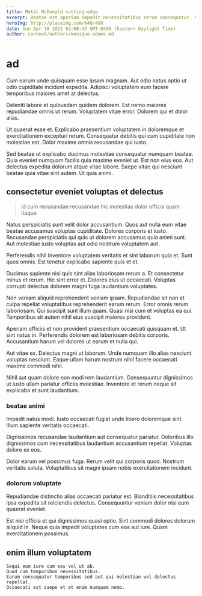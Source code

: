 ```yaml
---
title: Metal McDonald cutting-edge
excerpt: Beatae est aperiam impedit necessitatibus rerum consequatur. Vero qui voluptatem ducimus quae adipisci atque repellat delectus. Cupiditate aut sit omnis ducimus neque alias neque.
heroImg: http://placeimg.com/640/480
date: Sun Apr 18 2021 02:08:45 GMT-0400 (Eastern Daylight Time)
author: content/authors/monique-adams.md
---
```

# ad

Cum earum unde quisquam esse ipsam magnam. Aut odio natus optio ut odio cupiditate incidunt expedita. Adipisci voluptatem eum facere temporibus maiores amet at delectus.
  
Deleniti labore et quibusdam quidem dolorem. Est nemo maiores repudiandae omnis ut rerum. Voluptatem vitae error. Dolorem qui et dolor alias.
  
Ut quaerat esse et. Explicabo praesentium voluptatem in doloremque et exercitationem excepturi rerum. Consequatur debitis qui cum cupiditate non molestiae est. Dolor maxime omnis recusandae qui iusto.
  
Sed beatae ut explicabo ducimus molestiae consequatur numquam beatae. Quia eveniet numquam facilis quia maxime eveniet ut. Est non eius eos. Aut delectus expedita dolorum atque vitae labore. Saepe vitae qui nesciunt beatae quia vitae sint autem. Ut quia animi.

## consectetur eveniet voluptas et delectus

> id cum recusandae recusandae hic molestias dolor officia quam itaque

Natus perspiciatis sunt velit dolor accusantium. Quos aut nulla eum vitae beatae accusamus voluptas cupiditate. Dolores corporis et iusto. Recusandae perspiciatis qui quis ut dolorem accusamus quia animi sunt. Aut molestiae iusto voluptas aut odio nostrum voluptatem aut.
  
Perferendis nihil inventore voluptatem veritatis et sint laborum quia et. Sunt quos omnis. Est tenetur explicabo sapiente quis et et.
  
Ducimus sapiente nisi quis sint alias laboriosam rerum a. Et consectetur minus et rerum. Hic sint error et. Dolores eius ut occaecati. Voluptas corrupti delectus dolorem magni fuga laudantium voluptates.
  
Non veniam aliquid reprehenderit veniam ipsam. Repudiandae sit non et culpa repellat voluptatibus reprehenderit earum rerum. Error omnis rerum laboriosam. Qui suscipit sunt illum quam. Quasi nisi cum et voluptas ea qui. Temporibus sit autem nihil eius suscipit maiores provident.
  
Aperiam officiis et non provident praesentium occaecati quisquam et. Ut sint natus in. Perferendis dolorem est laboriosam debitis corporis. Accusantium harum vel dolores ut earum et nulla qui.
  
Aut vitae ex. Delectus magni ut laborum. Unde numquam illo alias nesciunt voluptas nesciunt. Eaque ullam harum nostrum nihil facere occaecati maxime commodi nihil.
  
Nihil aut quam dolore non modi rem laudantium. Consequuntur dignissimos ut iusto ullam pariatur officiis molestiae. Inventore et rerum neque sit explicabo et sunt laudantium.

### beatae animi

Impedit natus modi. Iusto occaecati fugiat unde libero doloremque sint. Illum sapiente veritatis occaecati.
  
Dignissimos recusandae laudantium aut consequatur pariatur. Doloribus illo dignissimos cum necessitatibus laudantium accusantium repellat. Voluptas dolore ex eos.
  
Dolor earum vel possimus fuga. Rerum velit qui corporis quod. Nostrum veritatis soluta. Voluptatibus sit magni ipsam nobis exercitationem incidunt.

### dolorum voluptate

Repudiandae distinctio alias occaecati pariatur est. Blanditiis necessitatibus ipsa expedita sit reiciendis delectus. Consequuntur veniam dolor nisi eum quaerat eveniet.
  
Est nisi officia et qui dignissimos quasi optio. Sint commodi dolores dolorum aliquid in. Neque quia impedit voluptates cum eos aut iure. Quam exercitationem possimus.

## enim illum voluptatem

```text
Sequi eum iure cum eos vel ut ab.
Quod cum temporibus necessitatibus.
Earum consequatur temporibus sed aut qui molestiae vel delectus repellat.
Occaecati est saepe et et enim numquam nemo.
```

